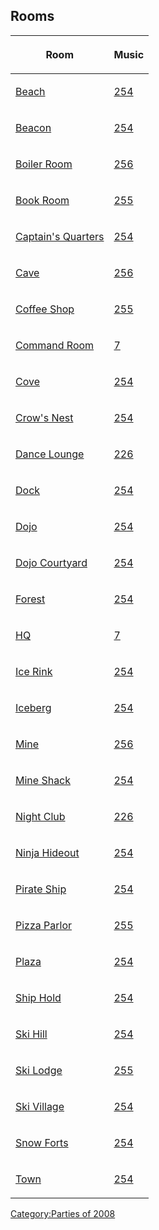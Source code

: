 {{CPW|Christmas Party 2008|Festa de Natal 2008}}

==Rooms==
<center>
{|class="wikitable"
!Room!!Music
|-
|[[Media:RoomsBeach-ChristmasParty2008.swf|Beach]]||[[Media:Music254.swf|254]]
|-
|[[Media:RoomsBeacon-ChristmasParty2008.swf|Beacon]]||[[Media:Music254.swf|254]]
|-
|[[Media:RoomsBoiler-ChristmasParty2008.swf|Boiler Room]]||[[Media:Music256.swf|256]]
|-
|[[Media:RoomsBook-ChristmasParty2008.swf|Book Room]]||[[Media:Music255.swf|255]]
|-
|[[Media:RoomsShipquarters-ChristmasParty2008.swf|Captain's Quarters]]||[[Media:Music254.swf|254]]
|-
|[[Media:RoomsCave-ChristmasParty2008.swf|Cave]]||[[Media:Music256.swf|256]]
|-
|[[Media:RoomsCoffee-ChristmasParty2008.swf|Coffee Shop]]||[[Media:Music255.swf|255]]
|-
|[[Media:RoomsAgentcom-ChristmasParty2008.swf|Command Room]]||[[Media:Music7.swf|7]]
|-
|[[Media:RoomsCove-ChristmasParty2008.swf|Cove]]||[[Media:Music254.swf|254]]
|-
|[[Media:RoomsShipnest-ChristmasParty2008.swf|Crow's Nest]]||[[Media:Music254.swf|254]]
|-
|[[Media:RoomsLounge-ChristmasParty2008.swf|Dance Lounge]]||[[Media:Music226.swf|226]]
|-
|[[Media:RoomsDock-ChristmasParty2008.swf|Dock]]||[[Media:Music254.swf|254]]
|-
|[[Media:RoomsDojo-ChristmasParty2008.swf|Dojo]]||[[Media:Music254.swf|254]]
|-
|[[Media:RoomsDojoext-ChristmasParty2008.swf|Dojo Courtyard]]||[[Media:Music254.swf|254]]
|-
|[[Media:RoomsForest-ChristmasParty2008.swf|Forest]]||[[Media:Music254.swf|254]]
|-
|[[Media:RoomsAgent-ChristmasParty2008.swf|HQ]]||[[Media:Music7.swf|7]]
|-
|[[Media:RoomsRink-ChristmasParty2008.swf|Ice Rink]]||[[Media:Music254.swf|254]]
|-
|[[Media:RoomsBerg-ChristmasParty2008.swf|Iceberg]]||[[Media:Music254.swf|254]]
|-
|[[Media:RoomsMine-ChristmasParty2008.swf|Mine]]||[[Media:Music256.swf|256]]
|-
|[[Media:RoomsShack-ChristmasParty2008.swf|Mine Shack]]||[[Media:Music254.swf|254]]
|-
|[[Media:RoomsDance-ChristmasParty2008.swf|Night Club]]||[[Media:Music226.swf|226]]
|-
|[[Media:RoomsDojohide-ChristmasParty2008.swf|Ninja Hideout]]||[[Media:Music254.swf|254]]
|-
|[[Media:RoomsShip-ChristmasParty2008.swf|Pirate Ship]]||[[Media:Music254.swf|254]]
|-
|[[Media:RoomsPizza-ChristmasParty2008.swf|Pizza Parlor]]||[[Media:Music255.swf|255]]
|-
|[[Media:RoomsPlaza-ChristmasParty2008.swf|Plaza]]||[[Media:Music254.swf|254]]
|-
|[[Media:RoomsShiphold-ChristmasParty2008.swf|Ship Hold]]||[[Media:Music254.swf|254]]
|-
|[[Media:RoomsMtn-ChristmasParty2008.swf|Ski Hill]]||[[Media:Music254.swf|254]]
|-
|[[Media:RoomsLodge-ChristmasParty2008.swf|Ski Lodge]]||[[Media:Music255.swf|255]]
|-
|[[Media:RoomsVillage-ChristmasParty2008.swf|Ski Village]]||[[Media:Music254.swf|254]]
|-
|[[Media:RoomsForts-ChristmasParty2008.swf|Snow Forts]]||[[Media:Music254.swf|254]]
|-
|[[Media:RoomsTown-ChristmasParty2008.swf|Town]]||[[Media:Music254.swf|254]]
|}
</center>

{{Parties}}

[[Category:Parties of 2008]]
